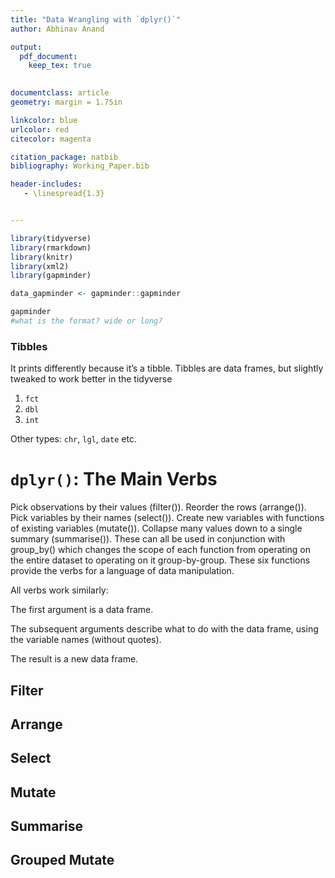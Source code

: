 ```yaml
---
title: "Data Wrangling with `dplyr()`"
author: Abhinav Anand

output:
  pdf_document:
    keep_tex: true

  
documentclass: article
geometry: margin = 1.75in

linkcolor: blue
urlcolor: red
citecolor: magenta

citation_package: natbib
bibliography: Working_Paper.bib

header-includes:
   - \linespread{1.3}


---
```


```r

library(tidyverse)
library(rmarkdown)
library(knitr)
library(xml2)
library(gapminder)

data_gapminder <- gapminder::gapminder 

```

```r

gapminder
#what is the format? wide or long?
```

### Tibbles

It prints differently because it’s a tibble. Tibbles are data frames, but slightly tweaked to work better in the tidyverse

1. `fct`
2. `dbl`
3. `int`

Other types: `chr`, `lgl`, `date` etc.

# `dplyr()`: The Main Verbs

Pick observations by their values (filter()).
Reorder the rows (arrange()).
Pick variables by their names (select()).
Create new variables with functions of existing variables (mutate()).
Collapse many values down to a single summary (summarise()).
These can all be used in conjunction with group_by() which changes the scope of each function from operating on the entire dataset to operating on it group-by-group. These six functions provide the verbs for a language of data manipulation.

All verbs work similarly:

The first argument is a data frame.

The subsequent arguments describe what to do with the data frame, using the variable names (without quotes).

The result is a new data frame.

## Filter


## Arrange



## Select


## Mutate


## Summarise


## Grouped Mutate